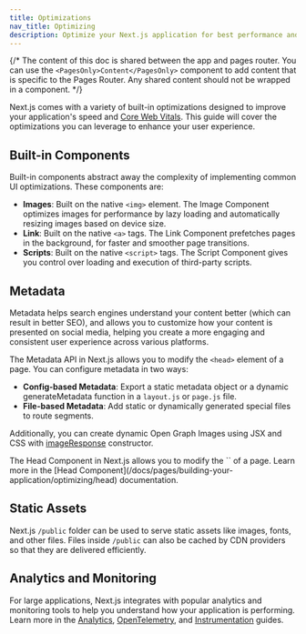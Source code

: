 ```yaml
---
title: Optimizations
nav_title: Optimizing
description: Optimize your Next.js application for best performance and user experience.
---
```


{/* The content of this doc is shared between the app and pages router. You can use the `<PagesOnly>Content</PagesOnly>` component to add content that is specific to the Pages Router. Any shared content should not be wrapped in a component. */}

Next.js comes with a variety of built-in optimizations designed to improve your application's speed and [Core Web Vitals](https://web.dev/vitals/). This guide will cover the optimizations you can leverage to enhance your user experience.

## Built-in Components

Built-in components abstract away the complexity of implementing common UI optimizations. These components are:

- **Images**: Built on the native `<img>` element. The Image Component optimizes images for performance by lazy loading and automatically resizing images based on device size.
- **Link**: Built on the native `<a>` tags. The Link Component prefetches pages in the background, for faster and smoother page transitions.
- **Scripts**: Built on the native `<script>` tags. The Script Component gives you control over loading and execution of third-party scripts.

## Metadata

Metadata helps search engines understand your content better (which can result in better SEO), and allows you to customize how your content is presented on social media, helping you create a more engaging and consistent user experience across various platforms.

<AppOnly>

The Metadata API in Next.js allows you to modify the `<head>` element of a page. You can configure metadata in two ways:

- **Config-based Metadata**: Export a static metadata object or a dynamic generateMetadata function in a `layout.js` or `page.js` file.
- **File-based Metadata**: Add static or dynamically generated special files to route segments.

Additionally, you can create dynamic Open Graph Images using JSX and CSS with [imageResponse](/docs/app/api-reference/functions/image-response) constructor.

</AppOnly>

<PagesOnly>
The Head Component in Next.js allows you to modify the `<head>` of a page. Learn more in the [Head Component](/docs/pages/building-your-application/optimizing/head) documentation.
</PagesOnly>

## Static Assets

Next.js `/public` folder can be used to serve static assets like images, fonts, and other files. Files inside `/public` can also be cached by CDN providers so that they are delivered efficiently.

## Analytics and Monitoring

For large applications, Next.js integrates with popular analytics and monitoring tools to help you understand how your application is performing. Learn more in the <PagesOnly>[Analytics](/docs/app/building-your-application/optimizing/analytics), </PagesOnly> [OpenTelemetry](/docs/pages/building-your-application/optimizing/open-telemetry)<PagesOnly>,</PagesOnly> and [Instrumentation](/docs/pages/building-your-application/optimizing/instrumentation) guides.
